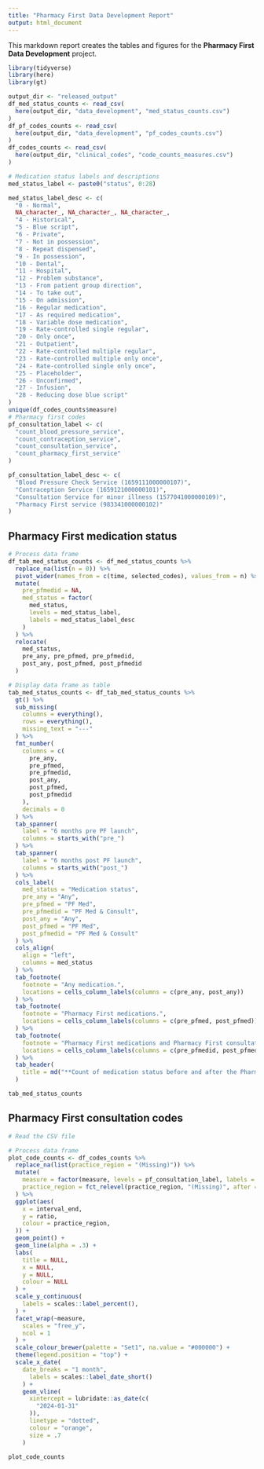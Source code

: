 ```yaml
---
title: "Pharmacy First Data Development Report"
output: html_document
---
```


This markdown report creates the tables and figures for the **Pharmacy First Data Development** project. 

```r
library(tidyverse)
library(here)
library(gt)
```

```r
output_dir <- "released_output"
df_med_status_counts <- read_csv(
  here(output_dir, "data_development", "med_status_counts.csv")
)
df_pf_codes_counts <- read_csv(
  here(output_dir, "data_development", "pf_codes_counts.csv")
)
df_codes_counts <- read_csv(
  here(output_dir, "clinical_codes", "code_counts_measures.csv")
)
```

```r
# Medication status labels and descriptions
med_status_label <- paste0("status", 0:28)

med_status_label_desc <- c(
  "0 - Normal",
  NA_character_, NA_character_, NA_character_,
  "4 - Historical",
  "5 - Blue script",
  "6 - Private",
  "7 - Not in possession",
  "8 - Repeat dispensed",
  "9 - In possession",
  "10 - Dental",
  "11 - Hospital",
  "12 - Problem substance",
  "13 - From patient group direction",
  "14 - To take out",
  "15 - On admission",
  "16 - Regular medication",
  "17 - As required medication",
  "18 - Variable dose medication",
  "19 - Rate-controlled single regular",
  "20 - Only once",
  "21 - Outpatient",
  "22 - Rate-controlled multiple regular",
  "23 - Rate-controlled multiple only once",
  "24 - Rate-controlled single only once",
  "25 - Placeholder",
  "26 - Unconfirmed",
  "27 - Infusion",
  "28 - Reducing dose blue script"
)
unique(df_codes_counts$measure)
# Pharmacy first codes
pf_consultation_label <- c(
  "count_blood_pressure_service",
  "count_contraception_service",
  "count_consultation_service",
  "count_pharmacy_first_service"
)

pf_consultation_label_desc <- c(
  "Blood Pressure Check Service (1659111000000107)",
  "Contraception Service (1659121000000101)",
  "Consultation Service for minor illness (1577041000000109)",
  "Pharmacy First service (983341000000102)"
)
```

## Pharmacy First medication status

```r
# Process data frame
df_tab_med_status_counts <- df_med_status_counts %>%
  replace_na(list(n = 0)) %>%
  pivot_wider(names_from = c(time, selected_codes), values_from = n) %>%
  mutate(
    pre_pfmedid = NA,
    med_status = factor(
      med_status,
      levels = med_status_label,
      labels = med_status_label_desc
    )
  ) %>%
  relocate(
    med_status,
    pre_any, pre_pfmed, pre_pfmedid,
    post_any, post_pfmed, post_pfmedid
  )

# Display data frame as table
tab_med_status_counts <- df_tab_med_status_counts %>%
  gt() %>%
  sub_missing(
    columns = everything(),
    rows = everything(),
    missing_text = "---"
  ) %>%
  fmt_number(
    columns = c(
      pre_any,
      pre_pfmed,
      pre_pfmedid,
      post_any,
      post_pfmed,
      post_pfmedid
    ),
    decimals = 0
  ) %>%
  tab_spanner(
    label = "6 months pre PF launch",
    columns = starts_with("pre_")
  ) %>%
  tab_spanner(
    label = "6 months post PF launch",
    columns = starts_with("post_")
  ) %>%
  cols_label(
    med_status = "Medication status",
    pre_any = "Any",
    pre_pfmed = "PF Med",
    pre_pfmedid = "PF Med & Consult",
    post_any = "Any",
    post_pfmed = "PF Med",
    post_pfmedid = "PF Med & Consult"
  ) %>%
  cols_align(
    align = "left",
    columns = med_status
  ) %>%
  tab_footnote(
    footnote = "Any medication.",
    locations = cells_column_labels(columns = c(pre_any, post_any))
  ) %>%
  tab_footnote(
    footnote = "Pharmacy First medications.",
    locations = cells_column_labels(columns = c(pre_pfmed, post_pfmed))
  ) %>%
  tab_footnote(
    footnote = "Pharmacy First medications and Pharmacy First consultation.",
    locations = cells_column_labels(columns = c(pre_pfmedid, post_pfmedid))
  ) %>%
  tab_header(
    title = md("**Count of medication status before and after the Pharmacy First launch date (31 Jan 2024)**"),
  )

tab_med_status_counts
```

## Pharmacy First consultation codes

```r
# Read the CSV file

# Process data frame
plot_code_counts <- df_codes_counts %>%
  replace_na(list(practice_region = "(Missing)")) %>%
  mutate(
    measure = factor(measure, levels = pf_consultation_label, labels = pf_consultation_label_desc),
    practice_region = fct_relevel(practice_region, "(Missing)", after = Inf)
  ) %>%
  ggplot(aes(
    x = interval_end,
    y = ratio,
    colour = practice_region,
  )) +
  geom_point() +
  geom_line(alpha = .3) +
  labs(
    title = NULL,
    x = NULL,
    y = NULL,
    colour = NULL
  ) +
  scale_y_continuous(
    labels = scales::label_percent(),
  ) +
  facet_wrap(~measure,
    scales = "free_y",
    ncol = 1
  ) +
  scale_colour_brewer(palette = "Set1", na.value = "#000000") +
  theme(legend.position = "top") +
  scale_x_date(
    date_breaks = "1 month",
      labels = scales::label_date_short()
    ) +
    geom_vline(
      xintercept = lubridate::as_date(c(
        "2024-01-31"
      )),
      linetype = "dotted",
      colour = "orange",
      size = .7
    )

plot_code_counts
```

